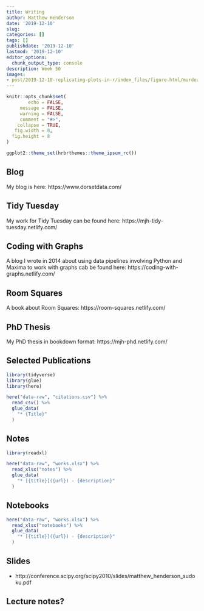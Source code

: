 ```yaml
---
title: Writing 
author: Matthew Henderson
date: '2019-12-10'
slug:
categories: []
tags: []
publishdate: '2019-12-10'
lastmod: '2019-12-10'
editor_options: 
  chunk_output_type: console
description: Week 50
images:
- post/2019-12-10-replicating-plots-in-r/index_files/figure-html/murders-cover-1.png
---
```


```r
knitr::opts_chunk$set(
        echo = FALSE,
     message = FALSE,
     warning = FALSE,
     comment = "#>",
    collapse = TRUE,
   fig.width = 8,
  fig.height = 8
)

ggplot2::theme_set(hrbrthemes::theme_ipsum_rc())
```

## Blog

My blog is here: https://www.dorsetdata.com/

## Tidy Tuesday

My work for Tidy Tuesday can be found here: https://mjh-tidy-tuesday.netlify.com/

## Coding with Graphs

A blog I wrote in 2014 about using data pipelines
involving Python and Maxima to work with graphs cab
be found here: https://coding-with-graphs.netlify.com/

## Room Squares

A book about Room Squares: https://room-squares.netlify.com/

## PhD Thesis

My PhD thesis in bookdown format: https://mjh-phd.netlify.com/

## Selected Publications

```r
library(tidyverse)
library(glue)
library(here)

here("data-raw", "citations.csv") %>%
  read_csv() %>%
  glue_data(
    "* {Title}"
  )
```

## Notes

```r
library(readxl)

here("data-raw", "works.xlsx") %>%
  read_xlsx("notes") %>%
  glue_data(
    "* [{title}]({url}) - {description}"
  )
```

## Notebooks

```r
here("data-raw", "works.xlsx") %>%
  read_xlsx("notebooks") %>%
  glue_data(
    "* [{title}]({url}) - {description}"
  )
```

## Slides

* http://conference.scipy.org/scipy2010/slides/matthew_henderson_sudoku.pdf

## Lecture notes?
